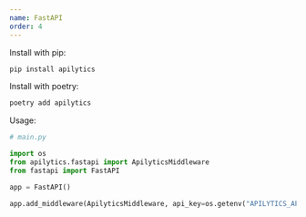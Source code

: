 ```yaml
---
name: FastAPI
order: 4
---
```


Install with pip:

```sh
pip install apilytics
```

Install with poetry:

```sh
poetry add apilytics
```

Usage:

```python
# main.py

import os
from apilytics.fastapi import ApilyticsMiddleware
from fastapi import FastAPI

app = FastAPI()

app.add_middleware(ApilyticsMiddleware, api_key=os.getenv("APILYTICS_API_KEY"))
```

